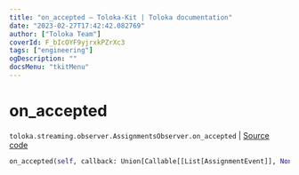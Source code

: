 ```yaml
---
title: "on_accepted — Toloka-Kit | Toloka documentation"
date: "2023-02-27T17:42:42.082769"
author: ["Toloka Team"]
coverId: F_bIcOYF9yjrxkPZrXc3
tags: ["engineering"]
ogDescription: ""
docsMenu: "tkitMenu"
---
```


# on_accepted
`toloka.streaming.observer.AssignmentsObserver.on_accepted` | [Source code](https://github.com/Toloka/toloka-kit/blob/v1.1.4/src/streaming/observer.py#L389)

```python
on_accepted(self, callback: Union[Callable[[List[AssignmentEvent]], None], Callable[[List[AssignmentEvent]], Awaitable[None]]])
```